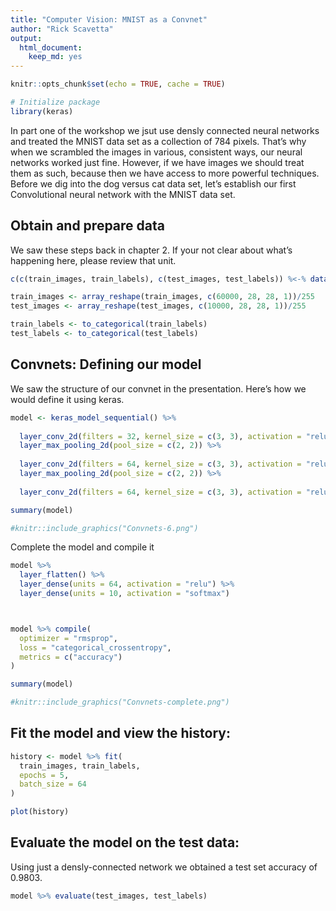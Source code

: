 ```yaml
---
title: "Computer Vision: MNIST as a Convnet"
author: "Rick Scavetta"
output: 
  html_document: 
    keep_md: yes
---
```


```r
knitr::opts_chunk$set(echo = TRUE, cache = TRUE)

# Initialize package
library(keras)
```

In part one of the workshop we jsut use densly connected neural networks and treated the MNIST data set as a collection of 784 pixels. That's why when we scrambled the images in various, consistent ways, our neural networks worked just fine. However, if we have images we should treat them as such, because then we have access to more powerful techniques. Before we dig into the dog versus cat data set, let's establish our first Convolutional neural network with the MNIST data set. 

## Obtain and prepare data

We saw these steps back in chapter 2. If your not clear about what's happening here, please review that unit.

```r

c(c(train_images, train_labels), c(test_images, test_labels)) %<-% dataset_mnist()

train_images <- array_reshape(train_images, c(60000, 28, 28, 1))/255
test_images <- array_reshape(test_images, c(10000, 28, 28, 1))/255

train_labels <- to_categorical(train_labels)
test_labels <- to_categorical(test_labels)

```

## Convnets: Defining our model 

We saw the structure of our convnet in the presentation. Here's how we would define it using keras.

```r

model <- keras_model_sequential() %>%
  
  layer_conv_2d(filters = 32, kernel_size = c(3, 3), activation = "relu", input_shape = c(28, 28, 1)) %>%
  layer_max_pooling_2d(pool_size = c(2, 2)) %>%
  
  layer_conv_2d(filters = 64, kernel_size = c(3, 3), activation = "relu") %>%
  layer_max_pooling_2d(pool_size = c(2, 2)) %>%
  
  layer_conv_2d(filters = 64, kernel_size = c(3, 3), activation = "relu")

summary(model)

```



```r

#knitr::include_graphics("Convnets-6.png")
```

Complete the model and compile it

```r

model %>%
  layer_flatten() %>%
  layer_dense(units = 64, activation = "relu") %>%
  layer_dense(units = 10, activation = "softmax")



model %>% compile(
  optimizer = "rmsprop",
  loss = "categorical_crossentropy",
  metrics = c("accuracy")
)

summary(model)

```

```r

#knitr::include_graphics("Convnets-complete.png")
```


## Fit the model and view the history:

```r

history <- model %>% fit(
  train_images, train_labels,
  epochs = 5, 
  batch_size = 64
)

plot(history)

```

## Evaluate the model on the test data:

Using just a densly-connected network we obtained a test set accuracy of 0.9803.

```r

model %>% evaluate(test_images, test_labels)

```

